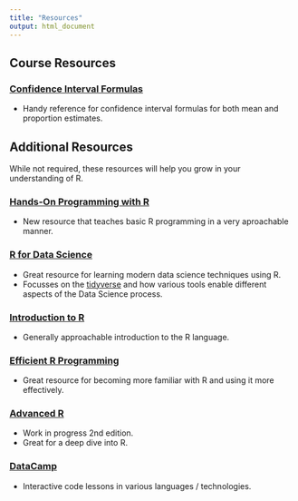 ```yaml
---
title: "Resources"
output: html_document
---
```


## Course Resources
### [Confidence Interval Formulas](ci_formulas.html)
+ Handy reference for confidence interval formulas for both mean and proportion 
estimates.

## Additional Resources
While not required, these resources will help you grow in your understanding of
R.

### [Hands-On Programming with R](https://rstudio-education.github.io/hopr/)
+ New resource that teaches basic R programming in a very aproachable manner.

### [R for Data Science](http://r4ds.had.co.nz)
* Great resource for learning modern data science techniques using R.
* Focusses on the [tidyverse](https://www.tidyverse.org) and how various tools
enable different aspects of the Data Science process.

### [Introduction to R](https://colinfay.me/intro-to-r/)
+ Generally approachable introduction to the R language.

### [Efficient R Programming](https://csgillespie.github.io/efficientR/)
* Great resource for becoming more familiar with R and using it more effectively.

### [Advanced R](https://adv-r.hadley.nz)
* Work in progress 2nd edition.
* Great for a deep dive into R.

### [DataCamp](https://www.datacamp.com)
* Interactive code lessons in various languages / technologies.